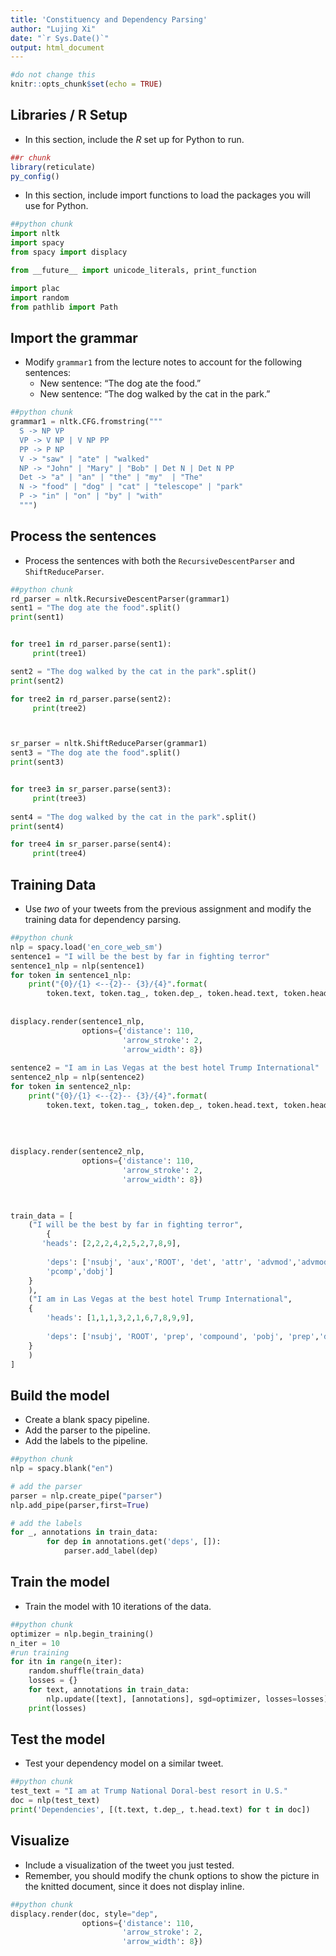 ---
title: 'Constituency and Dependency Parsing'
author: "Lujing Xi"
date: "`r Sys.Date()`"
output: html_document
---

```{r setup, include=FALSE}
#do not change this
knitr::opts_chunk$set(echo = TRUE)
```

## Libraries / R Setup

- In this section, include the *R* set up for Python to run. 

```{r}
##r chunk
library(reticulate)
py_config()
```

- In this section, include import functions to load the packages you will use for Python.

```{python}
##python chunk
import nltk
import spacy
from spacy import displacy

from __future__ import unicode_literals, print_function

import plac
import random
from pathlib import Path
```

## Import the grammar

- Modify `grammar1` from the lecture notes to account for the following sentences:
  - New sentence: "The dog ate the food."
  - New sentence: "The dog walked by the cat in the park." 
  
```{python}
##python chunk
grammar1 = nltk.CFG.fromstring("""
  S -> NP VP
  VP -> V NP | V NP PP
  PP -> P NP
  V -> "saw" | "ate" | "walked"
  NP -> "John" | "Mary" | "Bob" | Det N | Det N PP
  Det -> "a" | "an" | "the" | "my"  | "The"
  N -> "food" | "dog" | "cat" | "telescope" | "park"
  P -> "in" | "on" | "by" | "with"
  """)
```

## Process the sentences

- Process the sentences with both the `RecursiveDescentParser` and `ShiftReduceParser`.

```{python}
##python chunk
rd_parser = nltk.RecursiveDescentParser(grammar1)
sent1 = "The dog ate the food".split()
print(sent1)


for tree1 in rd_parser.parse(sent1):
     print(tree1)

sent2 = "The dog walked by the cat in the park".split()
print(sent2)     

for tree2 in rd_parser.parse(sent2):
     print(tree2)



sr_parser = nltk.ShiftReduceParser(grammar1)
sent3 = "The dog ate the food".split()
print(sent3)


for tree3 in sr_parser.parse(sent3):
     print(tree3)
 
sent4 = "The dog walked by the cat in the park".split()
print(sent4)

for tree4 in sr_parser.parse(sent4):
     print(tree4) 
```

## Training Data

- Use *two* of your tweets from the previous assignment and modify the training data for dependency parsing. 

```{python}
##python chunk 
nlp = spacy.load('en_core_web_sm')
sentence1 = "I will be the best by far in fighting terror"
sentence1_nlp = nlp(sentence1)
for token in sentence1_nlp:
    print("{0}/{1} <--{2}-- {3}/{4}".format(
        token.text, token.tag_, token.dep_, token.head.text, token.head.tag_))
        
        
displacy.render(sentence1_nlp,
                options={'distance': 110,
                         'arrow_stroke': 2,
                         'arrow_width': 8})
                                 
sentence2 = "I am in Las Vegas at the best hotel Trump International"
sentence2_nlp = nlp(sentence2)
for token in sentence2_nlp:
    print("{0}/{1} <--{2}-- {3}/{4}".format(
        token.text, token.tag_, token.dep_, token.head.text, token.head.tag_))
        
        
        
        
displacy.render(sentence2_nlp,
                options={'distance': 110,
                         'arrow_stroke': 2,
                         'arrow_width': 8})   

        

train_data = [
    ("I will be the best by far in fighting terror", 
        { 
       'heads': [2,2,2,4,2,5,2,7,8,9],
       
        'deps': ['nsubj', 'aux','ROOT', 'det', 'attr', 'advmod','advmod', 'prep',
        'pcomp','dobj'] 
    } 
    ), 
    ("I am in Las Vegas at the best hotel Trump International", 
    { 
        'heads': [1,1,1,3,2,1,6,7,8,9,9],
       
        'deps': ['nsubj', 'ROOT', 'prep', 'compound', 'pobj', 'prep','det','amod','pobj','compound','appos'] 
    } 
    )
]          
```


## Build the model

- Create a blank spacy pipeline.
- Add the parser to the pipeline.
- Add the labels to the pipeline.

```{python}
##python chunk
nlp = spacy.blank("en")

# add the parser
parser = nlp.create_pipe("parser")
nlp.add_pipe(parser,first=True)

# add the labels
for _, annotations in train_data:
        for dep in annotations.get('deps', []):
            parser.add_label(dep)
```

## Train the model

- Train the model with 10 iterations of the data. 

```{python}
##python chunk
optimizer = nlp.begin_training()
n_iter = 10
#run training
for itn in range(n_iter):
    random.shuffle(train_data)
    losses = {}
    for text, annotations in train_data:
        nlp.update([text], [annotations], sgd=optimizer, losses=losses)
    print(losses)
```

## Test the model

- Test your dependency model on a similar tweet.

```{python}
##python chunk
test_text = "I am at Trump National Doral-best resort in U.S."
doc = nlp(test_text)
print('Dependencies', [(t.text, t.dep_, t.head.text) for t in doc])
```

## Visualize

- Include a visualization of the tweet you just tested. 
- Remember, you should modify the chunk options to show the picture in the knitted document, since it does not display inline. 

```{python}
##python chunk
displacy.render(doc, style="dep",
                options={'distance': 110,
                         'arrow_stroke': 2,
                         'arrow_width': 8})
```